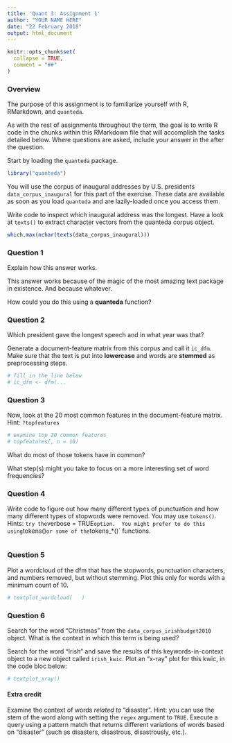 ```yaml
---
title: 'Quant 3: Assignment 1'
author: "YOUR NAME HERE"
date: "22 February 2018"
output: html_document
---
```


```r
knitr::opts_chunk$set(
  collapse = TRUE,
  comment = "##"
)
```

### Overview

The purpose of this assignment is to familiarize yourself with R, RMarkdown, and `quanteda`.

As with the rest of assignments throughout the term, the goal is to write R code in the chunks within this RMarkdown file that will accomplish the tasks detailed below. Where questions are asked, include your answer in the after the question.

Start by loading the `quanteda` package.

```r
library("quanteda")
```

You will use the corpus of inaugural addresses by U.S. presidents `data_corpus_inaugural` for this part of the exercise. These data are available as soon as you load `quanteda` and are lazily-loaded once you access them.

Write code to inspect which inaugural address was the longest. Have a look at `texts()` to extract character vectors from the quanteda corpus object.

```r
which.max(nchar(texts(data_corpus_inaugural)))
```

### Question 1

Explain how this answer works.

This answer works because of the magic of the most amazing text package in existence.  And because whatever.

How could you do this using a **quanteda** function?

### Question 2

Which president gave the longest speech and in what year was that?

Generate a document-feature matrix from this corpus and call it `ic_dfm`. Make sure that the text is put into __lowercase__ and words are __stemmed__ as preprocessing steps.

```r
# fill in the line below
# ic_dfm <- dfm(...   
```

### Question 3

Now, look at the 20 most common features in the document-feature matrix.  Hint: `?topfeatures`

```r
# examine top 20 common features
# topfeatures(, n = 10)
```

What do most of those tokens have in common?  

What step(s) might you take to focus on a more interesting set of word frequencies?


### Question 4

Write code to figure out how many different types of punctuation and how many different types of stopwords were removed.  You may use `tokens()`.  Hints:  `try the `verbose = TRUE` option.  You might prefer to do this using `tokens()` or some of the `tokens_*()` functions.

```r

```

### Question 5

Plot a wordcloud of the dfm that has the stopwords, punctuation characters, and numbers removed, but without stemming.  Plot this only for words with a minimum count of 10.  

```r
# textplot_wordcloud(   )
```

### Question 6

Search for the word "Christmas" from the `data_corpus_irishbudget2010` object.  What is the context in which this term is being used?

Search for the word "Irish" and save the results of this keywords-in-context object to a new object called `irish_kwic`.  Plot an "x-ray" plot for this kwic, in the code bloc below:
```r
# textplot_xray()
```

#### Extra credit

Examine the context of words *related to* "disaster". Hint: you can use the stem of the word along with setting the `regex` argument to `TRUE`.  Execute a query using a pattern match that returns different variations of words based on "disaster" (such as disasters, disastrous, disastrously, etc.).

